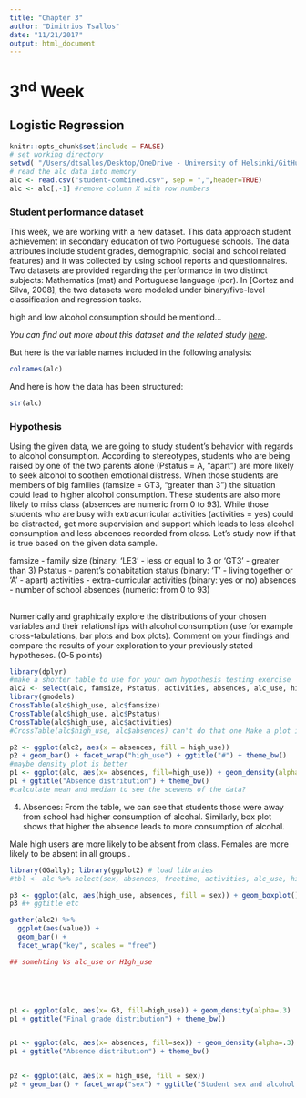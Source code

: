```yaml
---
title: "Chapter 3"
author: "Dimitrios Tsallos"
date: "11/21/2017"
output: html_document
---
```


# 3^nd^ Week

## Logistic Regression

```r
knitr::opts_chunk$set(include = FALSE)
# set working directory
setwd( "/Users/dtsallos/Desktop/OneDrive - University of Helsinki/GitHub/IODS-project/data")
# read the alc data into memory
alc <- read.csv("student-combined.csv", sep = ",",header=TRUE)
alc <- alc[,-1] #remove column X with row numbers
```

### Student performance dataset

This week, we are working with a new dataset. This data approach student achievement in secondary education of two Portuguese schools. The data attributes include student grades, demographic, social and school related features) and it was collected by using school reports and questionnaires. Two datasets are provided regarding the performance in two distinct subjects: Mathematics (mat) and Portuguese language (por). In [Cortez and Silva, 2008], the two datasets were modeled under binary/five-level classification and regression tasks. 

high and low alcohol consumption should be mentiond...

*You can find out more about this dataset and the related study [here](https://archive.ics.uci.edu/ml/datasets/Student+Performance).* 

But here is the variable names included in the following analysis: 
  
  
```r
colnames(alc)
```

And here is how the data has been structured:

```r
str(alc)

```


### Hypothesis

Using the given data, we are going to study student's behavior with regards to alcohol consumption. According to stereotypes, students who are being raised by one of the two parents alone (Pstatus = A, "apart") are more likely to seek alcohol to soothen emotional distress. When those students are members of big families (famsize = GT3, "greater than 3") the situation could lead to higher alcohol consumption. These students are also more likely to miss class (absences are numeric from 0 to 93). While those students who are busy with extracurricular activities (activities = yes) could be distracted, get more supervision and support which leads to less alcohol consumption and less abcences recorded from class. Let's study now if that is true based on the given data sample.  

famsize - family size (binary: 'LE3' - less or equal to 3 or 'GT3' - greater than 3) 
Pstatus - parent's cohabitation status (binary: 'T' - living together or 'A' - apart) 
activities - extra-curricular activities (binary: yes or no) 
absences - number of school absences (numeric: from 0 to 93) 


## 

Numerically and graphically explore the distributions of your chosen variables and their relationships with alcohol consumption (use for example cross-tabulations, bar plots and box plots). Comment on your findings and compare the results of your exploration to your previously stated hypotheses. (0-5 points)




```r
library(dplyr)
#make a shorter table to use for your own hypothesis testing exercise
alc2 <- select(alc, famsize, Pstatus, activities, absences, alc_use, high_use) 
library(gmodels)
CrossTable(alc$high_use, alc$famsize)
CrossTable(alc$high_use, alc$Pstatus)
CrossTable(alc$high_use, alc$activities)
#CrossTable(alc$high_use, alc$absences) can't do that one Make a plot instead

p2 <- ggplot(alc2, aes(x = absences, fill = high_use))
p2 + geom_bar() + facet_wrap("high_use") + ggtitle("#") + theme_bw()
#maybe density plot is better
p1 <- ggplot(alc, aes(x= absences, fill=high_use)) + geom_density(alpha=.3)
p1 + ggtitle("Absence distribution") + theme_bw()
#calculate mean and median to see the scewens of the data?
```


 4. Absences: From the table, we can see that students those were away from school had higher consumption of alcohal. Similarly, box plot shows that higher the absence leads to more consumption of alcohal.

Male high users are more likely to be absent from class. Females are more likely to be absent in all groups..
```r
library(GGally); library(ggplot2) # load libraries
#tbl <- alc %>% select(sex, absences, freetime, activities, alc_use, high_use) # select interesting variables

p3 <- ggplot(alc, aes(high_use, absences, fill = sex)) + geom_boxplot() + theme_bw() #add dots all over the plot
p3 #+ ggtitle etc

```









```r

gather(alc2) %>%
  ggplot(aes(value)) + 
  geom_bar() +
  facet_wrap("key", scales = "free") 

## somehting Vs alc_use or HIgh_use





p1 <- ggplot(alc, aes(x= G3, fill=high_use)) + geom_density(alpha=.3)
p1 + ggtitle("Final grade distribution") + theme_bw()


p1 <- ggplot(alc, aes(x= absences, fill=sex)) + geom_density(alpha=.3)
p1 + ggtitle("Absence distribution") + theme_bw()


p2 <- ggplot(alc, aes(x = high_use, fill = sex))
p2 + geom_bar() + facet_wrap("sex") + ggtitle("Student sex and alcohol consumption") + theme_bw()

```











